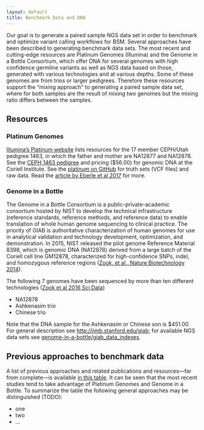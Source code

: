 ```yaml
---
layout: default
title: Benchmark Data and DNA
---
```


Our goal is to generate a paired sample NGS data set in order to benchmark and optimize variant calling workflows for BSM.  Several approaches have been described to generating benchmark data sets.  The most recent and cutting-edge resources are Platinum Genomes (Illumina) and the Genome in a Bottle Consortium, which offer DNA for several genomes with high confidence germline variants as well as NGS data based on those, generated with various technologies and at various depths.  Some of these genomes are from trios or larger pedigrees.  Therefore these resources support the "mixing approach" to generating a paired sample data set, where for both samples are the result of mixing two genomes but the mixing ratio differs between the samples.

## Resources

### Platinum Genomes

[Illumina's Platinum website][platinum] lists resources for the 17 member CEPH/Utah pedigree 1463, in which the father and mother are NA12877 and NA12878.  See the [CEPH 1463 pedigree][coriell-ceph] and pricing (\$56.00) for genomic DNA at the Coriell Institute.  See the [platinum on GitHub][platinum-github] for truth sets (VCF files) and raw data.  Read the [article by Eberle et al 2017][Eberle] for more.

### Genome in a Bottle

| The Genome in a Bottle Consortium is a public-private-academic consortium hosted by NIST to develop the technical infrastructure (reference standards, reference methods, and reference data) to enable translation of whole human genome sequencing to clinical practice. The priority of GIAB is authoritative characterization of human genomes for use in analytical validation and technology development, optimization, and demonstration. In 2015, NIST released the pilot genome Reference Material 8398, which is genomic DNA (NA12878) derived from a large batch of the Coriell cell line GM12878, characterized for high-confidence SNPs, indel, and homozygous reference regions ([Zook, et al., Nature Biotechnology 2014][Zook2014]).

The following 7 genomes have been sequenced by more than ten different technologies ([Zook et al 2016 Sci Data][Zook2016])

* NA12878
* Ashkenasim trio
* Chinese trio

Note that the DNA sample for the Ashkenasim or Chinese son is \$451.00. For general description see [http://jimb.stanford.edu/giab][GIAB]; for available NGS data sets see [genome-in-a-bottle/giab_data_indexes](https://github.com/genome-in-a-bottle/giab_data_indexes).

## Previous approaches to benchmark data

A list of previous approaches and related publications and resources---far from complete---is available [in this table]({{ site.baseurl }}/assets/projects/bsm/benchmarking-data.csv).  It can be seen that the most recent studies tend to take advantage of Platinum Genomes and Genome in a Bottle.  To summarize the table the following general approaches may be distinguished (TODO):

* one
* two
* ...

[platinum]: https://www.illumina.com/platinumgenomes.html
[platinum-github]: https://github.com/Illumina/PlatinumGenomes
[GIAB]: http://jimb.stanford.edu/giab
[Zook2014]: https://www.nature.com/articles/nbt.2835
[Zook2016]: https://www.ncbi.nlm.nih.gov/pmc/articles/PMC4896128/
[Eberle]: https://www.ncbi.nlm.nih.gov/pmc/articles/PMC5204340/
[coriell-ceph]: https://www.coriell.org/0/Sections/Collections/NIGMS/CEPHFamiliesDetail.aspx?PgId=441&fam=1463&
